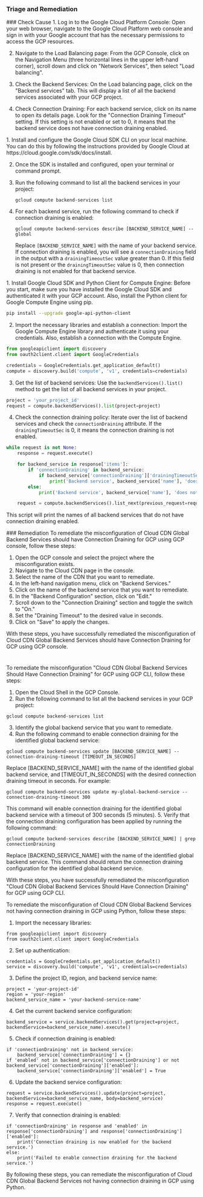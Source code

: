 
### Triage and Remediation
<Tabs>

<Tab title='Cause'>
### Check Cause
<AccordionGroup>
<Accordion title='Using Console' defaultOpen='true'>
1. Log in to the Google Cloud Platform Console: Open your web browser, navigate to the Google Cloud Platform web console and sign in with your Google account that has the necessary permissions to access the GCP resources.

2. Navigate to the Load Balancing page: From the GCP Console, click on the Navigation Menu (three horizontal lines in the upper left-hand corner), scroll down and click on "Network Services", then select "Load balancing".

3. Check the Backend Services: On the Load balancing page, click on the "Backend services" tab. This will display a list of all the backend services associated with your GCP project.

4. Check Connection Draining: For each backend service, click on its name to open its details page. Look for the "Connection Draining Timeout" setting. If this setting is not enabled or set to 0, it means that the backend service does not have connection draining enabled.
</Accordion>

<Accordion title='Using CLI'>
1. Install and configure the Google Cloud SDK CLI on your local machine. You can do this by following the instructions provided by Google Cloud at https://cloud.google.com/sdk/docs/install.

2. Once the SDK is installed and configured, open your terminal or command prompt.

3. Run the following command to list all the backend services in your project:

   ```
   gcloud compute backend-services list
   ```

4. For each backend service, run the following command to check if connection draining is enabled:

   ```
   gcloud compute backend-services describe [BACKEND_SERVICE_NAME] --global
   ```

   Replace `[BACKEND_SERVICE_NAME]` with the name of your backend service. If connection draining is enabled, you will see a `connectionDraining` field in the output with a `drainingTimeoutSec` value greater than 0. If this field is not present or the `drainingTimeoutSec` value is 0, then connection draining is not enabled for that backend service.
</Accordion>

<Accordion title='Using Python'>
1. Install Google Cloud SDK and Python Client for Compute Engine: Before you start, make sure you have installed the Google Cloud SDK and authenticated it with your GCP account. Also, install the Python client for Google Compute Engine using pip.

```bash
pip install --upgrade google-api-python-client
```

2. Import the necessary libraries and establish a connection: Import the Google Compute Engine library and authenticate it using your credentials. Also, establish a connection with the Compute Engine.

```python
from googleapiclient import discovery
from oauth2client.client import GoogleCredentials

credentials = GoogleCredentials.get_application_default()
compute = discovery.build('compute', 'v1', credentials=credentials)
```

3. Get the list of backend services: Use the `backendServices().list()` method to get the list of all backend services in your project.

```python
project = 'your_project_id'
request = compute.backendServices().list(project=project)
```

4. Check the connection draining policy: Iterate over the list of backend services and check the `connectionDraining` attribute. If the `drainingTimeoutSec` is 0, it means the connection draining is not enabled.

```python
while request is not None:
    response = request.execute()

    for backend_service in response['items']:
        if 'connectionDraining' in backend_service:
            if backend_service['connectionDraining']['drainingTimeoutSec'] == 0:
                print('Backend service', backend_service['name'], 'does not have connection draining enabled.')
        else:
            print('Backend service', backend_service['name'], 'does not have connection draining enabled.')

    request = compute.backendServices().list_next(previous_request=request, previous_response=response)
```

This script will print the names of all backend services that do not have connection draining enabled.
</Accordion>

</AccordionGroup>
</Tab>
<Tab title='Remediation'>
### Remediation

<AccordionGroup>
<Accordion title='Using Console' defaultOpen='true'>
To remediate the misconfiguration of Cloud CDN Global Backend Services should have Connection Draining for GCP using GCP console, follow these steps:

1. Open the GCP console and select the project where the misconfiguration exists.
2. Navigate to the Cloud CDN page in the console.
3. Select the name of the CDN that you want to remediate.
4. In the left-hand navigation menu, click on "Backend Services."
5. Click on the name of the backend service that you want to remediate.
6. In the "Backend Configuration" section, click on "Edit."
7. Scroll down to the "Connection Draining" section and toggle the switch to "On."
8. Set the "Draining Timeout" to the desired value in seconds.
9. Click on "Save" to apply the changes.

With these steps, you have successfully remediated the misconfiguration of Cloud CDN Global Backend Services should have Connection Draining for GCP using GCP console.

#
</Accordion>

<Accordion title='Using CLI'>
To remediate the misconfiguration "Cloud CDN Global Backend Services Should Have Connection Draining" for GCP using GCP CLI, follow these steps:

1. Open the Cloud Shell in the GCP Console.
2. Run the following command to list all the backend services in your GCP project:
```
gcloud compute backend-services list
```
3. Identify the global backend service that you want to remediate.
4. Run the following command to enable connection draining for the identified global backend service:
```
gcloud compute backend-services update [BACKEND_SERVICE_NAME] --connection-draining-timeout [TIMEOUT_IN_SECONDS]
```
Replace [BACKEND_SERVICE_NAME] with the name of the identified global backend service, and [TIMEOUT_IN_SECONDS] with the desired connection draining timeout in seconds. For example:
```
gcloud compute backend-services update my-global-backend-service --connection-draining-timeout 300
```
This command will enable connection draining for the identified global backend service with a timeout of 300 seconds (5 minutes).
5. Verify that the connection draining configuration has been applied by running the following command:
```
gcloud compute backend-services describe [BACKEND_SERVICE_NAME] | grep connectionDraining
```
Replace [BACKEND_SERVICE_NAME] with the name of the identified global backend service. This command should return the connection draining configuration for the identified global backend service.

With these steps, you have successfully remediated the misconfiguration "Cloud CDN Global Backend Services Should Have Connection Draining" for GCP using GCP CLI.
</Accordion>

<Accordion title='Using Python'>
To remediate the misconfiguration of Cloud CDN Global Backend Services not having connection draining in GCP using Python, follow these steps:

1. Import the necessary libraries:

```
from googleapiclient import discovery
from oauth2client.client import GoogleCredentials
```

2. Set up authentication:

```
credentials = GoogleCredentials.get_application_default()
service = discovery.build('compute', 'v1', credentials=credentials)
```

3. Define the project ID, region, and backend service name:

```
project = 'your-project-id'
region = 'your-region'
backend_service_name = 'your-backend-service-name'
```

4. Get the current backend service configuration:

```
backend_service = service.backendServices().get(project=project, backendService=backend_service_name).execute()
```

5. Check if connection draining is enabled:

```
if 'connectionDraining' not in backend_service:
    backend_service['connectionDraining'] = {}
if 'enabled' not in backend_service['connectionDraining'] or not backend_service['connectionDraining']['enabled']:
    backend_service['connectionDraining']['enabled'] = True
```

6. Update the backend service configuration:

```
request = service.backendServices().update(project=project, backendService=backend_service_name, body=backend_service)
response = request.execute()
```

7. Verify that connection draining is enabled:

```
if 'connectionDraining' in response and 'enabled' in response['connectionDraining'] and response['connectionDraining']['enabled']:
    print('Connection draining is now enabled for the backend service.')
else:
    print('Failed to enable connection draining for the backend service.')
```

By following these steps, you can remediate the misconfiguration of Cloud CDN Global Backend Services not having connection draining in GCP using Python.
</Accordion>

</AccordionGroup>
</Tab>
</Tabs>

